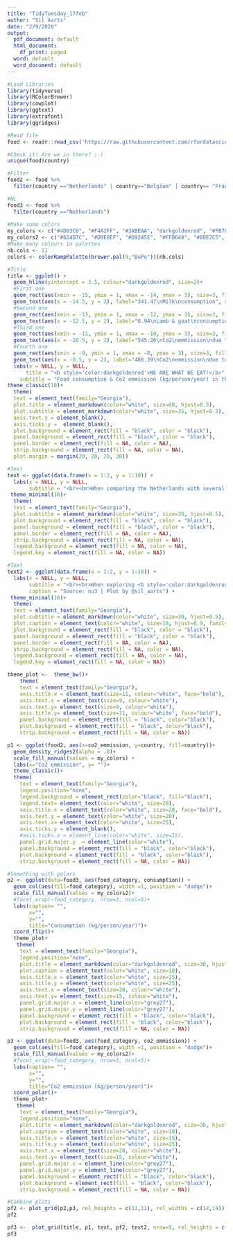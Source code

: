 ```yaml
---
title: "TidyTuesday_17feb"
author: "Sil Aarts"
date: "2/9/2020"
output:
  pdf_document: default
  html_document:
    df_print: paged
  word: default
  word_document: default
---
```


```r
#Load Libraries
library(tidyverse)
library(RColorBrewer)
library(cowplot)
library(ggtext)
library(extrafont)
library(ggridges)

#Read file
food <- readr::read_csv('https://raw.githubusercontent.com/rfordatascience/tidytuesday/master/data/2020/2020-02-18/food_consumption.csv')

#Check it! Are we in there? ;-)
unique(food$country)

#Filter
food2 <- food %>%
  filter(country =="Netherlands" | country=="Belgium" | country== "France" | country== "Germany" | country=="Luxembourg")

#NL
food3 <- food %>%
  filter(country =="Netherlands")
           
#Make some colors
my_colors <- c("#4D03C6", "#F4A2FF", "#3ABEAA", "darkgoldenrod", "#FB704A") 
my_colors2 <- c("#624D7C", "#D9E8EF", "#D9245E", "#FFB648", "#00E2C5", "#FCEAFF","#21819F","#00569D","#9E87BA","#A60099","#F6940C")
#Make many colours in palettes
nb.cols <- 11
colors <- colorRampPalette(brewer.pal(9,"BuPu"))(nb.cols)

```

```r
#Title
title <- ggplot() +
  geom_hline(yintercept = 3.5, colour="darkgoldenrod", size=2)+
  #First one
  geom_rect(aes(xmin = -15, ymin = 1, xmax = -14, ymax = 3), size=3, fill= "#4D03C6", color="darkgoldenrod")+
  geom_text(aes(x = -14.5, y = 2), label="341.47\nMilk\nconsumption", size=9, color="white", face="bold", fill= "darkslategray4",family="Georgia")+
  #Second one
  geom_rect(aes(xmin = -13, ymin = 1, xmax = -12, ymax = 3), size=3, fill="#4D03C6", color="darkgoldenrod" )+
  geom_text(aes(x = -12.5, y = 2), label="0.94\nLamb & goat\nconsumption", color="white", face="bold", size=9, fill= "darkslategray4",family="Georgia")+
  #Third one
  geom_rect(aes(xmin = -11, ymin = 1, xmax = -10, ymax = 3), size=3, fill= "#4D03C6", color="darkgoldenrod")+
  geom_text(aes(x = -10.5, y = 2), label="545.26\nCo2\nemmission\ndue to beef", color="white", face="bold",  size=9, fill= "darkslategray4",family="Georgia")+
  #Fourth one
  geom_rect(aes(xmin = -9, ymin = 1, xmax = -8, ymax = 3), size=3, fill= "#4D03C6", color="darkgoldenrod")+
  geom_text(aes(x = -8.5, y = 2), label="486.39\nCo2\nemmission\ndue to milk", color="white", face="bold",  size=9, fill= "darkslategray4",family="Georgia")+
  labs(x = NULL, y = NULL,
      title = "<b style='color:darkgoldenrod'>WE ARE WHAT WE EAT!</b>",
    subtitle = "Food consumption & Co2 emmission (kg/person/year) in the Netherlands")+
theme_classic(10)+
  theme(
  text = element_text(family="Georgia"),
  plot.title = element_markdown(color="white", size=60, hjust=0.5),
  plot.subtitle = element_markdown(color="white", size=35, hjust=0.5),
  axis.text.y = element_blank(),
  axis.ticks.y =  element_blank(),
  plot.background = element_rect(fill = "black", color = "black"),
  panel.background = element_rect(fill = "black", color = "black"),
  panel.border = element_rect(fill = NA, color = NA),
  strip.background = element_rect(fill = NA, color = NA),
  plot.margin = margin(20, 20, 20, 20))

```

```r
#Text
text <- ggplot(data.frame(x = 1:2, y = 1:10)) +
  labs(x = NULL, y = NULL,
       subtitle = "<br><br>When comparing the Netherlands with several surrounding countries (i.e. Belgium, France, Luxemburg<br> & Germany), the <b style='color:darkgoldenrod'>Co2 emission (Kg CO2/person/year)</b> of the Netherlands is rather similar to that of <br>other countries. However, it's Co2 commission due to Beef is rather high.<br>Luxembourg and France have an even higher Co2 emmission due to beef consumption.<br>") +
 theme_minimal(10)+
  theme(
  text = element_text(family="Georgia"),
  plot.subtitle = element_markdown(color="white", size=30, hjust=0.5),
  plot.background = element_rect(fill = "black", color = "black"),
  panel.background = element_rect(fill = "black", color = "black"),
  panel.border = element_rect(fill = NA, color = NA),
  strip.background = element_rect(fill = NA, color = NA),
  legend.background = element_rect(fill = NA, color = NA),
  legend.key = element_rect(fill = NA, color = NA))

```

```r
#Text
text2 <- ggplot(data.frame(x = 1:2, y = 1:10)) +
  labs(x = NULL, y = NULL,
       subtitle = "<br><br>When exploring <b style='color:darkgoldenrod'>food consumption (kg/person/year)</b> we see that the Dutch love their milk <br> (& corresponding cheese products; a cheese sandwich and a glass of milk is a typical Dutch breakfast or lunch).<br>Soy beans, lamb & goat are not that popular in the Netherlands.",
       caption = "Source: nu3 | Plot by @sil_aarts") +
 theme_minimal(10)+
  theme(
  text = element_text(family="Georgia"),
  plot.subtitle = element_markdown(color="white", size=30, hjust=0.5),
  plot.caption = element_text(color="white", size=18, hjust=0.9, family="Georgia"),
  plot.background = element_rect(fill = "black", color = "black"),
  panel.background = element_rect(fill = "black", color = "black"),
  panel.border = element_rect(fill = NA, color = NA),
  strip.background = element_rect(fill = NA, color = NA),
  legend.background = element_rect(fill = NA, color = NA),
  legend.key = element_rect(fill = NA, color = NA))

```


```r
theme_plot <-  theme_bw()+
    theme(
    text = element_text(family="Georgia"),
    axis.title.x = element_text(size=11, colour="white", face="bold"),
    axis.text.x = element_text(size=9, colour="white"),
    axis.text.y= element_text(size=9, colour="white"),
    axis.title.y= element_text(size=11, colour="white", face="bold"),
    panel.background = element_rect(fill = "black", color="black"),
    plot.background = element_rect(fill = "black", color="black"),
    strip.background = element_rect(fill = NA, color = NA))
```


```r
p1 <- ggplot(food2, aes(x=co2_emmission, y=country, fill=country))+
  geom_density_ridges2(alpha = .8)+
  scale_fill_manual(values = my_colors) +
  labs(x="Co2 emmission", y= "")+
  theme_classic()+
  theme(
    text = element_text(family="Georgia"),
    legend.position="none",
    legend.background = element_rect(color="black", fill="black"),
    legend.text= element_text(color="white", size=20),
    axis.title.x = element_text(color="white", size=20, face="bold"),
    axis.text.y = element_text(color="white", size=20),
    axis.text.x= element_text(color="white", size=25),
    axis.ticks.y = element_blank(),
    #axis.ticks.x = element_line(color="white", size=15),
    panel.grid.major.y  = element_line(color="white"),
    panel.background = element_rect(fill = "black", color="black"),
    plot.background = element_rect(fill = "black", color="black"),
    strip.background = element_rect(fill = NA, color = NA))

```

```r
#Something with polars
p2 <- ggplot(data=food3, aes(food_category, consumption)) + 
  geom_col(aes(fill=food_category), width =1, position = "dodge")+
  scale_fill_manual(values = my_colors2)+
  #facet_wrap(~food_category, nrow=3, ncol=5)+
  labs(caption= "",
       x="", 
       y="",
       title="Consumption (kg/person/year)")+
  coord_flip()+
  theme_plot+
   theme(
    text = element_text(family="Georgia"),
    legend.position="none",
    plot.title = element_markdown(color="darkgoldenrod", size=30, hjust=0.5),
    plot.caption = element_text(color="white", size=10),
    axis.title.x = element_text(color="white", size=15),
    axis.title.y = element_text(color="white", size=25),
    axis.text.x = element_text(size=20, colour="white"),
    axis.text.y= element_text(size=15, colour="white"),
    panel.grid.major.x = element_line(color="grey27"),
    panel.grid.major.y = element_line(color="grey27"),
    panel.background = element_rect(fill = "black", color="black"),
    plot.background = element_rect(fill = "black", color="black"),
    strip.background = element_rect(fill = NA, color = NA))

p3 <- ggplot(data=food3, aes(food_category, co2_emmission)) + 
  geom_col(aes(fill=food_category), width =1, position = "dodge")+
  scale_fill_manual(values = my_colors2)+
  #facet_wrap(~food_category, nrow=3, ncol=5)+
  labs(caption= "",
       x="", 
       y="",
       title="Co2 emmission (kg/person/year)")+
  coord_polar()+
  theme_plot+
   theme(
    text = element_text(family="Georgia"),
    legend.position="none",
    plot.title = element_markdown(color="darkgoldenrod", size=30, hjust=0.5),
    plot.caption = element_text(color="white", size=10),
    axis.title.x = element_text(color="white", size=15),
    axis.title.y = element_text(color="white", size=25),
    axis.text.x = element_text(size=20, colour="white"),
    axis.text.y= element_text(size=15, colour="white"),
    panel.grid.major.x = element_line(color="grey27"),
    panel.grid.major.y = element_line(color="grey27"),
    panel.background = element_rect(fill = "black", color="black"),
    plot.background = element_rect(fill = "black", color="black"),
    strip.background = element_rect(fill = NA, color = NA))

```


```r
#Combine plots
pf2 <- plot_grid(p2,p3, rel_heights = c(11,11), rel_widths = c(14,14))
pf2

pf3 <-  plot_grid(title, p1, text, pf2, text2, nrow=5, rel_heights = c(10,15,7.5,22,7.5), rel_widths = c(10,10,10,10,10))
pf3
```
